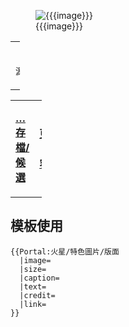 [[Image:{{{image}}}|center]] 
{| class="noprint" width="100%" border="0" style="padding: 0; margin: 0; background-color:transparent"
|width="33%"| <center> <small>來源：{{{credit}}}</small> </center> 
|}
{{{text}}}
{| class="noprint" width="100%"  border="0" style="padding: 0; margin: 0; background-color:transparent"
|-
| width="33%"| <div style="text-align:left;">'''[[Portal:火星/特色圖片|…存檔/候選]]'''</div> ||
 <div style="text-align:right;margin-right:10px;margin-bottom:0px;">
'''[[{{{link}}}|更多內容…]]'''
 </div >
|}<noinclude>

== 模板使用 ==
<pre>
{{Portal:火星/特色圖片/版面
  |image=
  |size=
  |caption=
  |text=
  |credit=
  |link=
}}
</pre>
</noinclude>